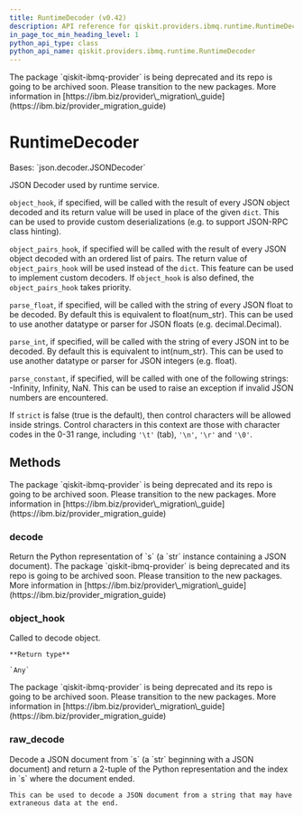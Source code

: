 ```yaml
---
title: RuntimeDecoder (v0.42)
description: API reference for qiskit.providers.ibmq.runtime.RuntimeDecoder in qiskit v0.42
in_page_toc_min_heading_level: 1
python_api_type: class
python_api_name: qiskit.providers.ibmq.runtime.RuntimeDecoder
---
```


<Admonition title="Warning" type="caution">
  The package `qiskit-ibmq-provider` is being deprecated and its repo is going to be archived soon. Please transition to the new packages. More information in [https://ibm.biz/provider\_migration\_guide](https://ibm.biz/provider_migration_guide)
</Admonition>

# RuntimeDecoder

<Class id="qiskit.providers.ibmq.runtime.RuntimeDecoder" isDedicatedPage={true} github="https://github.com/qiskit/qiskit-ibmq-provider/tree/stable/0.20/qiskit/providers/ibmq/runtime/utils.py" signature="RuntimeDecoder(*args, **kwargs)" modifiers="class">
  Bases: `json.decoder.JSONDecoder`

  JSON Decoder used by runtime service.

  `object_hook`, if specified, will be called with the result of every JSON object decoded and its return value will be used in place of the given `dict`. This can be used to provide custom deserializations (e.g. to support JSON-RPC class hinting).

  `object_pairs_hook`, if specified will be called with the result of every JSON object decoded with an ordered list of pairs. The return value of `object_pairs_hook` will be used instead of the `dict`. This feature can be used to implement custom decoders. If `object_hook` is also defined, the `object_pairs_hook` takes priority.

  `parse_float`, if specified, will be called with the string of every JSON float to be decoded. By default this is equivalent to float(num\_str). This can be used to use another datatype or parser for JSON floats (e.g. decimal.Decimal).

  `parse_int`, if specified, will be called with the string of every JSON int to be decoded. By default this is equivalent to int(num\_str). This can be used to use another datatype or parser for JSON integers (e.g. float).

  `parse_constant`, if specified, will be called with one of the following strings: -Infinity, Infinity, NaN. This can be used to raise an exception if invalid JSON numbers are encountered.

  If `strict` is false (true is the default), then control characters will be allowed inside strings. Control characters in this context are those with character codes in the 0-31 range, including `'\t'` (tab), `'\n'`, `'\r'` and `'\0'`.

  ## Methods

  <Admonition title="Warning" type="caution">
    The package `qiskit-ibmq-provider` is being deprecated and its repo is going to be archived soon. Please transition to the new packages. More information in [https://ibm.biz/provider\_migration\_guide](https://ibm.biz/provider_migration_guide)
  </Admonition>

  <span id="qiskit-providers-ibmq-runtime-runtimedecoder-decode" />

  ### decode

  <Function id="qiskit.providers.ibmq.runtime.RuntimeDecoder.decode" signature="RuntimeDecoder.decode(s, _w=<built-in method match of re.Pattern object>)">
    Return the Python representation of `s` (a `str` instance containing a JSON document).
  </Function>

  <Admonition title="Warning" type="caution">
    The package `qiskit-ibmq-provider` is being deprecated and its repo is going to be archived soon. Please transition to the new packages. More information in [https://ibm.biz/provider\_migration\_guide](https://ibm.biz/provider_migration_guide)
  </Admonition>

  <span id="qiskit-providers-ibmq-runtime-runtimedecoder-object-hook" />

  ### object\_hook

  <Function id="qiskit.providers.ibmq.runtime.RuntimeDecoder.object_hook" signature="RuntimeDecoder.object_hook(obj)">
    Called to decode object.

    **Return type**

    `Any`
  </Function>

  <Admonition title="Warning" type="caution">
    The package `qiskit-ibmq-provider` is being deprecated and its repo is going to be archived soon. Please transition to the new packages. More information in [https://ibm.biz/provider\_migration\_guide](https://ibm.biz/provider_migration_guide)
  </Admonition>

  <span id="qiskit-providers-ibmq-runtime-runtimedecoder-raw-decode" />

  ### raw\_decode

  <Function id="qiskit.providers.ibmq.runtime.RuntimeDecoder.raw_decode" signature="RuntimeDecoder.raw_decode(s, idx=0)">
    Decode a JSON document from `s` (a `str` beginning with a JSON document) and return a 2-tuple of the Python representation and the index in `s` where the document ended.

    This can be used to decode a JSON document from a string that may have extraneous data at the end.
  </Function>
</Class>

